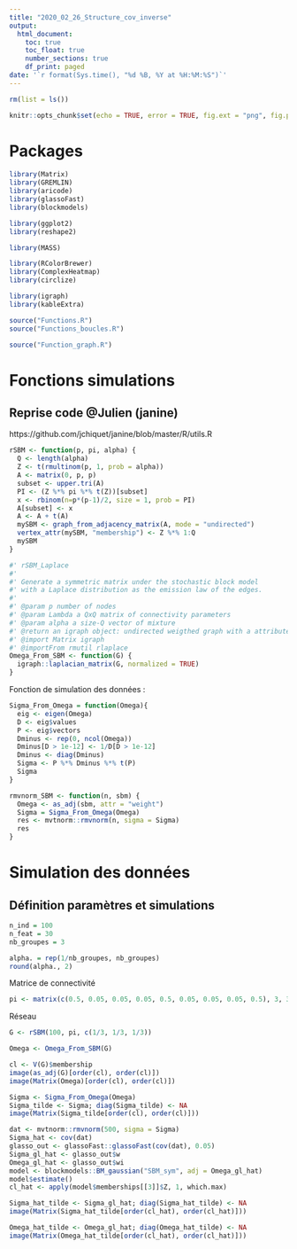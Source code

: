 ```yaml
---
title: "2020_02_26_Structure_cov_inverse"
output:
  html_document:
    toc: true
    toc_float: true
    number_sections: true
    df_print: paged
date: '`r format(Sys.time(), "%d %B, %Y at %H:%M:%S")`'
---
```


```r
rm(list = ls())
```

```r
knitr::opts_chunk$set(echo = TRUE, error = TRUE, fig.ext = "png", fig.path = "2020_02_26_Structure_cov_inverse/", fig.width = 10, fig.height = 6, fig.align = "center")
```

# Packages

```r
library(Matrix)
library(GREMLIN)
library(aricode)
library(glassoFast)
library(blockmodels)

library(ggplot2)
library(reshape2)

library(MASS)

library(RColorBrewer)
library(ComplexHeatmap)
library(circlize)

library(igraph)
library(kableExtra)
```

```r
source("Functions.R")
source("Functions_boucles.R")
```

```r
source("Function_graph.R")
```

# Fonctions simulations

## Reprise code @Julien (janine)

https://github.com/jchiquet/janine/blob/master/R/utils.R

```r
rSBM <- function(p, pi, alpha) {
  Q <- length(alpha)
  Z <- t(rmultinom(p, 1, prob = alpha))
  A <- matrix(0, p, p)
  subset <- upper.tri(A)
  PI <- (Z %*% pi %*% t(Z))[subset]
  x <- rbinom(n=p*(p-1)/2, size = 1, prob = PI)
  A[subset] <- x
  A <- A + t(A)
  mySBM <- graph_from_adjacency_matrix(A, mode = "undirected")
  vertex_attr(mySBM, "membership") <- Z %*% 1:Q
  mySBM
}

#' rSBM_Laplace
#'
#' Generate a symmetric matrix under the stochastic block model
#' with a Laplace distribution as the emission law of the edges.
#'
#' @param p number of nodes
#' @param Lambda a QxQ matrix of connectivity parameters
#' @param alpha a size-Q vector of mixture
#' @return an igraph object: undirected weigthed graph with a attribute "membership" for the vertices
#' @import Matrix igraph
#' @importFrom rmutil rlaplace
Omega_From_SBM <- function(G) {
  igraph::laplacian_matrix(G, normalized = TRUE)
}
```

Fonction de simulation des données :

```r
Sigma_From_Omega = function(Omega){
  eig <- eigen(Omega)
  D <- eig$values
  P <- eig$vectors
  Dminus <- rep(0, ncol(Omega))
  Dminus[D > 1e-12] <- 1/D[D > 1e-12]
  Dminus <- diag(Dminus)
  Sigma <- P %*% Dminus %*% t(P)  
  Sigma
}
```

```r
rmvnorm_SBM <- function(n, sbm) {
  Omega <- as_adj(sbm, attr = "weight")
  Sigma = Sigma_From_Omega(Omega)
  res <- mvtnorm::rmvnorm(n, sigma = Sigma)
  res
}
```

# Simulation des données

## Définition paramètres et simulations

```r
n_ind = 100
n_feat = 30
nb_groupes = 3
```

```r
alpha. = rep(1/nb_groupes, nb_groupes)
round(alpha., 2)
```
Matrice de connectivité
```r
pi <- matrix(c(0.5, 0.05, 0.05, 0.05, 0.5, 0.05, 0.05, 0.05, 0.5), 3, 3)
```

Réseau
```r
G <- rSBM(100, pi, c(1/3, 1/3, 1/3))
```

```r
Omega <- Omega_From_SBM(G)
```

```r
cl <- V(G)$membership
image(as_adj(G)[order(cl), order(cl)])
image(Matrix(Omega)[order(cl), order(cl)])
```

```r
Sigma <- Sigma_From_Omega(Omega)
Sigma_tilde <- Sigma; diag(Sigma_tilde) <- NA
image(Matrix(Sigma_tilde[order(cl), order(cl)]))
```

```r
dat <- mvtnorm::rmvnorm(500, sigma = Sigma)
Sigma_hat <- cov(dat)
glasso_out <- glassoFast::glassoFast(cov(dat), 0.05)
Sigma_gl_hat <- glasso_out$w
Omega_gl_hat <- glasso_out$wi
model <- blockmodels::BM_gaussian("SBM_sym", adj = Omega_gl_hat)
model$estimate()
cl_hat <- apply(model$memberships[[3]]$Z, 1, which.max)

Sigma_hat_tilde <- Sigma_gl_hat; diag(Sigma_hat_tilde) <- NA
image(Matrix(Sigma_hat_tilde[order(cl_hat), order(cl_hat)]))
```


```r
Omega_hat_tilde <- Omega_gl_hat; diag(Omega_hat_tilde) <- NA
image(Matrix(Omega_hat_tilde[order(cl_hat), order(cl_hat)]))
```

